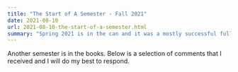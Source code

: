```yaml
---
title: "The Start of A Semester - Fall 2021"
date: 2021-08-10
url: 2021-08-10-the-start-of-a-semester.html
summary: "Spring 2021 is in the can and it was a mostly successful fully remote asynchronous semester; kudos to all those involved. Here are their feedback and some responses and updates for Fall 2021."
---
```


Another semester is in the books.
Below is a selection of comments that I received and I will do my best to respond.
